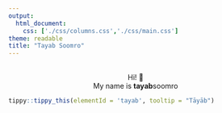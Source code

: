 ```yaml
---
output:
  html_document:
    css: ['./css/columns.css','./css/main.css']
theme: readable
title: "Tayab Soomro"
---
```


<div class="vspacer-250"></div>
<br />
<center class="intro">
Hi! 👋 <br />
My name is <span id='tayab'><b>tayab</b></span>soomro
</center>

```r
tippy::tippy_this(elementId = 'tayab', tooltip = "Tāyāb")
```




